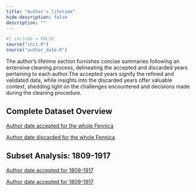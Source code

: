 ```yaml
--- 
title: "Author's lifetime"
hide-description: false
description: ""
---
```


```r
#| include = FALSE
source("init.R")
source("author_date.R")
```

The author's lifetime section furnishes concise summaries following an extensive cleaning process, delineating the accepted and discarded years pertaining to each author.The accepted years signify the refined and validated data, while insights into the discarded years offer valuable context, shedding light on the challenges encountered and decisions made during the cleaning procedure.

## Complete Dataset Overview


[Author date accepted for the whole Fennica](dataTable/data_table.html?path=../output.tables/author_date_accepted.csv)

[Author date discarded for the whole Fennica](dataTable/data_table.html?path=../output.tables/author_date_discarded.csv)


## Subset Analysis: 1809-1917

[Author date accepted for 1809-1917](dataTable/data_table.html?path=../output.tables/author_date_accepted_19.csv)

[Author date accepted for 1809-1917](dataTable/data_table.html?path=../output.tables/author_date_accepted_19.csv)




